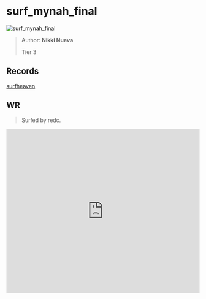 
# surf_mynah_final

![surf_mynah_final](https://raw.githubusercontent.com/Sayt123/SurfMapPics/Maps-and-bonuses/csgo/surf_mynah_final.jpg)

> Author: **Nikki Nueva**
>
> Tier 3

## Records

[surfheaven](https://surfheaven.eu/map/surf_mynah_final)

## WR

> Surfed by redc.

<iframe
width="100%"
height="430"
src="https://www.youtube.com/embed/cji9EVy0OHc"
frameborder="0"
allow="accelerometer; autoplay; clipboard-write; encrypted-media; gyroscope; picture-in-picture"
allowFullScreen
/>

```md

[Surf Timer] - redc finished in 00:49:90 (WR -00:00:52). Improving by 00:00:61
[Surf Timer] - redc beat the map record! Rank: 1/1498


```
                